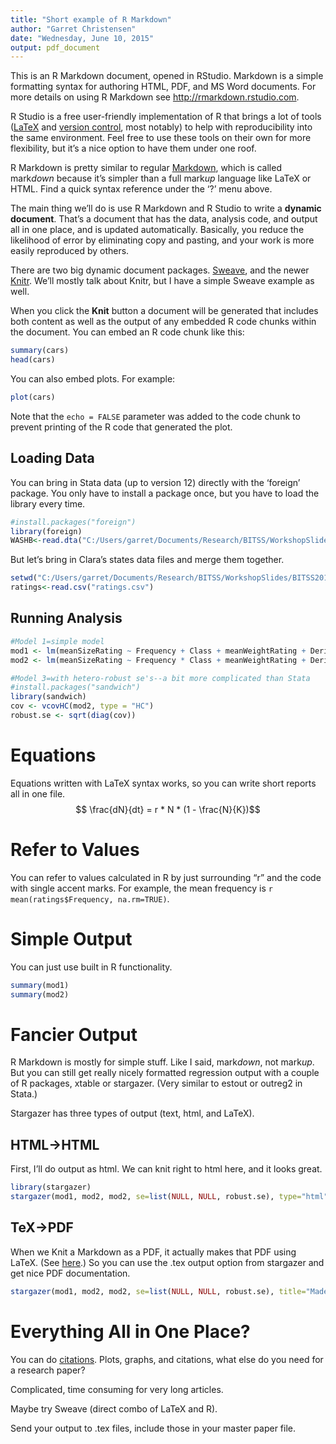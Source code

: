 ```yaml
---
title: "Short example of R Markdown"
author: "Garret Christensen"
date: "Wednesday, June 10, 2015"
output: pdf_document
---
```


This is an R Markdown document, opened in RStudio. Markdown is a simple formatting syntax for authoring HTML, PDF, and MS Word documents. For more details on using R Markdown see <http://rmarkdown.rstudio.com>.

R Studio is a free user-friendly implementation of R that brings a lot of tools ([LaTeX](https://support.rstudio.com/hc/en-us/articles/200532257-Customizing-LaTeX-Options) and [version control](https://support.rstudio.com/hc/en-us/articles/200532077-Version-Control-with-Git-and-SVN), most notably) to help with reproducibility into the same environment. Feel free to use these tools on their own for more flexibility, but it's a nice option to have them under one roof.

R Markdown is pretty similar to regular [Markdown](http://daringfireball.net/projects/markdown/syntax), which is called mark*down* because it's simpler than a full mark*up* language like LaTeX or HTML. Find a quick syntax reference under the '?' menu above.

The main thing we'll do is use R Markdown and R Studio to write a **dynamic document**. That's a document that has the data, analysis code, and output all in one place, and is updated automatically. Basically, you reduce the likelihood of error by eliminating copy and pasting, and your work is more easily reproduced by others.

There are two big dynamic document packages. [Sweave](https://www.statistik.lmu.de/~leisch/Sweave/), and the newer [Knitr](http://yihui.name/knitr/). We'll mostly talk about Knitr, but I have a simple Sweave example as well.

When you click the **Knit** button a document will be generated that includes both content as well as the output of any embedded R code chunks within the document. You can embed an R code chunk like this:

```r
summary(cars)
head(cars)
```

You can also embed plots. For example:

```r
plot(cars)
```

Note that the `echo = FALSE` parameter was added to the code chunk to prevent printing of the R code that generated the plot.

Loading Data
----------------
You can bring in Stata data (up to version 12) directly with the 'foreign' package. You only have to install a package once, but you have to load the library every time.
```r
#install.packages("foreign")
library(foreign)
WASHB<-read.dta("C:/Users/garret/Documents/Research/BITSS/WorkshopSlides/Riverside/WASHBpublic_mock.dta")
```

But let's bring in Clara's states data files and merge them together.

```r
setwd("C:/Users/garret/Documents/Research/BITSS/WorkshopSlides/BITSS2015Summer/RDay1")
ratings<-read.csv("ratings.csv")
```


Running Analysis
-----------------
```r

#Model 1=simple model
mod1 <- lm(meanSizeRating ~ Frequency + Class + meanWeightRating + DerivEntropy, data=ratings) #Without interaction
mod2 <- lm(meanSizeRating ~ Frequency * Class + meanWeightRating + DerivEntropy, data=ratings) #With interaction

#Model 3=with hetero-robust se's--a bit more complicated than Stata
#install.packages("sandwich")
library(sandwich)
cov <- vcovHC(mod2, type = "HC")
robust.se <- sqrt(diag(cov))
```
Equations
==========
Equations written with LaTeX syntax works, so you can write short reports all in one file.
$$ \frac{dN}{dt} = r * N * (1 - \frac{N}{K})$$

Refer to Values
===============
You can refer to values calculated in R by just surrounding "r" and the code with single accent marks. 
For example, the mean frequency is `r mean(ratings$Frequency, na.rm=TRUE)`.


Simple Output
==============
You can just use built in R functionality.

```r
summary(mod1)
summary(mod2)
```

Fancier Output
==============
R Markdown is mostly for simple stuff. Like I said, mark*down*, not mark*up*. But you can still get really nicely formatted regression output with a couple of R packages, xtable or stargazer. (Very similar to estout or outreg2 in Stata.)

Stargazer has three types of output (text, html, and LaTeX). 

HTML->HTML
--------------
First, I'll do output as html. We can knit right to html here, and it looks great. 
```r
library(stargazer)
stargazer(mod1, mod2, mod2, se=list(NULL, NULL, robust.se), type="html", out="outputR.html", title="Made Automatically in R", align=TRUE, column.labels=c("default","robust", "controls"))
```

TeX->PDF
---------------
When we Knit a Markdown as a PDF, it actually makes that PDF using LaTeX. (See [here](http://rmarkdown.rstudio.com/pdf_document_format.html).) So you can use the .tex output option from stargazer and get nice PDF documentation.

```r
stargazer(mod1, mod2, mod2, se=list(NULL, NULL, robust.se), title="Made Automatically in R", out="outputR.tex")
```


Everything All in One Place?
=====================
You can do [citations](http://rmarkdown.rstudio.com/authoring_bibliographies_and_citations.html). Plots, graphs, and citations, what else do you need for a research paper?

Complicated, time consuming for very long articles.

Maybe try Sweave (direct combo of LaTeX and R).

Send your output to .tex files, include those in your master paper file.
